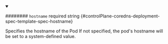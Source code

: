 
<details className="config-field" data-expandable="false" open>
<summary>

######## `hostname` <span className="config-field-required" data-required="false">required</span> <span className="config-field-type">string</span> <span className="config-field-default"></span> <span className="config-field-enum"></span> {#controlPlane-coredns-deployment-spec-template-spec-hostname}

Specifies the hostname of the Pod
If not specified, the pod's hostname will be set to a system-defined value.

</summary>



</details>
